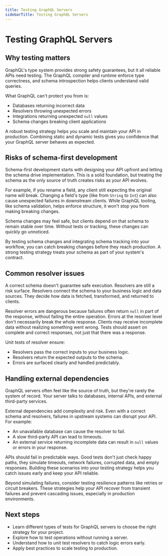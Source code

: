 ```yaml
---
title: Testing GraphQL Servers
sidebarTitle: Testing GraphQL Servers
---
```



# Testing GraphQL Servers

## Why testing matters

GraphQL's type system provides strong safety guarantees, but it
all reliable APIs need testing. The GraphQL compiler and runtime
enforce type correctness, and schema introspection helps clients
understand valid queries.

What GraphQL can't protect you from is:

- Databases returning incorrect data
- Resolvers throwing unexpected errors
- Integrations returning unexpected `null` values
- Schema changes breaking client applications

A robust testing strategy helps you scale and maintain your API in production.
Combining static and dynamic tests gives you confidence that your GraphQL server
behaves as expected.

## Risks of schema-first development

Schema-first development starts with designing your API upfront and letting
the schema drive implementation. This is a solid foundation, but treating 
the schema as the only source of truth creates risks as your API evolves.

For example, if you rename a field, any client still expecting the original name
will break. Changing a field's type (like from `String` to `Int`) can also cause
unexpected failures in downstream clients. While GraphQL tooling, like schema
validation, helps enforce structure, it won't stop you from making breaking changes.

Schema changes may feel safe, but clients depend on that schema to remain
stable over time. Without tests or tracking, these changes can quickly go
unnoticed.

By testing schema changes and integrating schema tracking into your workflow,
you can catch breaking changes before they reach production. A strong testing strategy treats your schema as part of your system's contract.

## Common resolver issues

A correct schema doesn't guarantee safe execution. Resolvers are still a risk surface. Resolvers connect the schema to your business logic and data sources. They decide how data is fetched, transformed, and returned to clients.

Resolver errors are dangerous because failures often return `null` in part of the response, without failing the entire operation. Errors at the resolver level 
don't necessarily break the whole response. Clients may receive incomplete data without realizing something went wrong. Tests should assert on complete and correct responses, not just that there was a response.

Unit tests of resolver ensure:

- Resolvers pass the correct inputs to your business logic.
- Resolvers return the expected outputs to the schema.
- Errors are surfaced clearly and handled predictably.

## Handling external dependencies

GraphQL servers often feel like the source of truth, but they're rarely the system of record. Your server talks to databases, internal APIs, and external third-party services.

External dependencies add complexity and risk. Even with a correct schema and resolvers, failures in upstream systems can disrupt your API. For
example:

- An unavailable database can cause the resolver to fail.
- A slow third-party API can lead to timeouts.
- An external service returning incomplete data can result in `null` values or
errors in your response.

APIs should fail in predictable ways. Good tests don't just check happy paths, they simulate timeouts, network failures, corrupted data, and empty responses. Building these scenarios into your testing strategy helps you catch issues early and keep your API reliable.

Beyond simulating failures, consider testing resilience patterns like retries or circuit breakers. These strategies help your API recover from transient failures and prevent cascading issues, especially in production environments.

## Next steps

- Learn different types of tests for GraphQL servers to choose the right strategy for your project.
- Explore how to test operations without running a server.
- Understand how to unit test resolvers to catch logic errors early.
- Apply best practices to scale testing to production.
